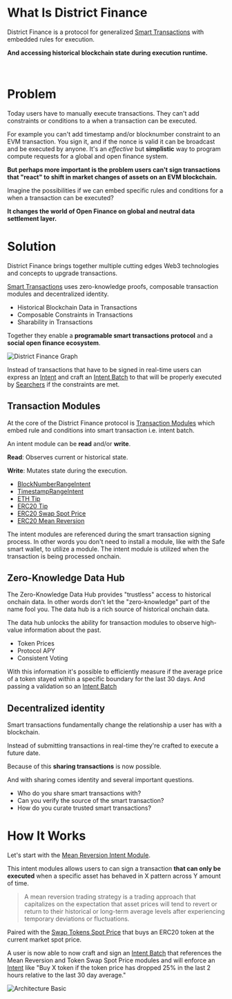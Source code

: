 # What Is District Finance

District Finance is a protocol for generalized [Smart Transactions](/terms/smart-transactions) with embedded rules for execution.

**And accessing historical blockchain state during execution runtime.**

<br/>


<SlidesIntroduction />

# Problem

Today users have to manually execute transactions. They can't add constraints or conditions to a when a transaction can be executed.

For example you can't add timestamp and/or blocknumber constraint to an EVM transaction. You sign it, and if the nonce is valid it can be broadcast and be executed by anyone. It's an *effective* but **simplistic** way to program compute requests for a global and open finance system.

**But perhaps more important is the problem users can't sign transactions that "react" to shift in market changes of assets on an EVM blockchain.**

Imagine the possibilities if we can embed specific rules and conditions for a when a transaction can be executed?

**It changes the world of Open Finance on global and neutral data settlement layer.**

# Solution

District Finance brings together multiple cutting edges Web3 technologies and concepts to upgrade transactions.

[Smart Transactions](/terms/smart-transactions) uses zero-knowledge proofs, composable transaction modules and decentralized identity.

- Historical Blockchain Data in Transactions
- Composable Constraints in Transactions
- Sharability in Transactions

Together they enable a **programable smart transactions protocol** and a **social open finance ecosystem**.

![District Finance Graph](/district-finance-graph.png)

Instead of transactions that have to be signed in real-time users can express an [Intent](/terms/intent) and craft an [Intent Batch](/terms/intent-batch) to that will be properly executed by [Searchers](/terms/searchers) if the constraints are met.

## Transaction Modules

At the core of the District Finance protocol is [Transaction Modules](/terms/transaction-module) which embed rule and conditions into smart transaction i.e. intent batch.

An intent module can be **read** and/or **write**.

**Read**: Observes current or historical state.

**Write**: Mutates state during the execution.

- [BlockNumberRangeIntent](/intent-modules/block-number-range)
- [TimestampRangeIntent](/intent-modules/timestamp-range)
- [ETH Tip](/intent-modules/eth-tip)
- [ERC20 Tip](/intent-modules/erc20-tip)
- [ERC20 Swap Spot Price](/intent-modules/erc20-swap-spot-price)
- [ERC20 Mean Reversion](/intent-modules/erc20-mean-reversion)

The intent modules are referenced during the smart transaction signing process. In other words you don't need to install a module, like with the Safe smart wallet, to utilize a module. The intent module is utilized when the transaction is being processed onchain.


## Zero-Knowledge Data Hub

The Zero-Knowledge Data Hub provides "trustless" access to historical onchain data. In other words don't let the "zero-knowledge" part of the name fool you. The data hub is a rich source of historical onchain data.

The data hub unlocks the ability for transaction modules to observe high-value information about the past.

- Token Prices
- Protocol APY
- Consistent Voting

With this information it's possible to efficiently measure if the average price of a token stayed within a specific boundary for the last 30 days. And passing a validation so an [Intent Batch](/terms/intent-batch)


## Decentralized identity

Smart transactions fundamentally change the relationship a user has with a blockchain.

Instead of submitting transactions in real-time they're crafted to execute a future date.

Because of this **sharing transactions** is now possible. 

And with sharing comes identity and several important questions.

- Who do you share smart transactions with?
- Can you verify the source of the smart transaction?
- How do you curate trusted smart transactions?

# How It Works

Let's start with the [Mean Reversion Intent Module](/intent-modules/mean-reversion).

This intent modules allows users to can sign a transaction **that can only be executed** when a specific asset has behaved in X pattern across Y amount of time.

> A mean reversion trading strategy is a trading approach that capitalizes on the expectation that asset prices will tend to revert or return to their historical or long-term average levels after experiencing temporary deviations or fluctuations.

Paired with the [Swap Tokens Spot Price](/intent-modules/swap-token-spot-price) that buys an ERC20 token at the current market spot price.

A user is now able to now craft and sign an [Intent Batch](/terms/intent-batch) that references the Mean Reversion and Token Swap Spot Price modules and will enforce an [Intent](/terms/intent) like "Buy X token if the token price has dropped 25% in the last 2 hours relative to the last 30 day average."

![Architecture Basic](/architecture-basic.png)